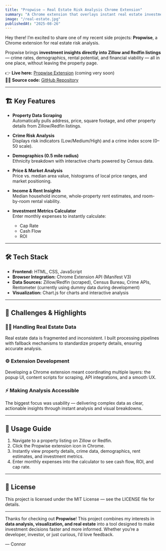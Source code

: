 ```yaml
---
title: "Propwise – Real Estate Risk Analysis Chrome Extension"
summary: "A Chrome extension that overlays instant real estate investment insights directly onto Zillow and Redfin property listings."
image: "/real-estate.jpg"
publishedAt: "2025-08-26"
---
```


Hey there! I’m excited to share one of my recent side projects: **Propwise**, a Chrome extension for real estate risk analysis.  

Propwise brings **investment insights directly into Zillow and Redfin listings** — crime rates, demographics, rental potential, and financial viability — all in one place, without leaving the property page.  

👉 **Live here:** [Propwise Extension](https://github.com/hyattc1/Real-Estate-Risk-Analysis) (coming very soon)  
👨‍💻 **Source code:** [GitHub Repository](https://github.com/hyattc1/Real-Estate-Risk-Analysis)  

---

## 🏗️ Key Features

- **Property Data Scraping**  
  Automatically pulls address, price, square footage, and other property details from Zillow/Redfin listings.  

- **Crime Risk Analysis**  
  Displays risk indicators (Low/Medium/High) and a crime index score (0–50 scale).  

- **Demographics (0.5 mile radius)**  
  Ethnicity breakdown with interactive charts powered by Census data.  

- **Price & Market Analysis**  
  Price vs. median area value, histograms of local price ranges, and market positioning.  

- **Income & Rent Insights**  
  Median household income, whole-property rent estimates, and room-by-room rental viability.  

- **Investment Metrics Calculator**  
  Enter monthly expenses to instantly calculate:  
  - Cap Rate  
  - Cash Flow  
  - ROI  

---

## 🛠️ Tech Stack

- **Frontend:** HTML, CSS, JavaScript  
- **Browser Integration:** Chrome Extension API (Manifest V3)  
- **Data Sources:** Zillow/Redfin (scraped), Census Bureau, Crime APIs, Rentometer (currently using dummy data during development)  
- **Visualization:** Chart.js for charts and interactive analysis  

---

## 🧩 Challenges & Highlights

### 🕵️‍♂️ Handling Real Estate Data  
Real estate data is fragmented and inconsistent. I built processing pipelines with fallback mechanisms to standardize property details, ensuring accurate analysis.  

### ⚙️ Extension Development  
Developing a Chrome extension meant coordinating multiple layers: the popup UI, content scripts for scraping, API integrations, and a smooth UX.  

### ⚡ Making Analysis Accessible  
The biggest focus was usability — delivering complex data as clear, actionable insights through instant analysis and visual breakdowns.  

---

## 📖 Usage Guide

1. Navigate to a property listing on Zillow or Redfin.  
2. Click the Propwise extension icon in Chrome.  
3. Instantly view property details, crime data, demographics, rent estimates, and investment metrics.  
4. Enter monthly expenses into the calculator to see cash flow, ROI, and cap rate.  

---

## 📝 License
This project is licensed under the MIT License — see the LICENSE file for details.  

---

Thanks for checking out **Propwise**! This project combines my interests in **data analysis, visualization, and real estate** into a tool designed to make investment decisions faster and more informed. Whether you’re a developer, investor, or just curious, I’d love feedback.  

— Connor
